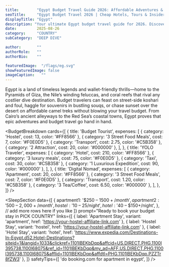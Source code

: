 ---
title:        "Egypt Budget Travel Guide 2026: Affordable Adventures & Hidden Gems"
seoTitle:     "Egypt Budget Travel 2026 | Cheap Hotels, Tours & Insider Tips"
displayTitle: "Egypt"
description: "Your ultimate Egypt budget travel guide for 2026. Discover cheap accommodations, wallet-friendly Nile tours, free attractions, and local tips to explore Cairo, Luxor, and the Red Sea without breaking the bank."
date:         2025-08-26
category:     "COUNTRY"
subCategory:  "DEEP DIVE"

author:       ""
authorRole:   ""
authorBio:    ""

featuredImage:  "/flags/eg.svg"
showFeaturedImage: false
imageCaption:   ""
---

<CountryPhoto
  src="/blogCountryImages/egypt/egypt-pyramids.jpg"
  alt="Shore of Alexandria Egypt"
  caption="Shore of Alexandria Egypt"
/>

Egypt is a land of timeless legends and wallet-friendly thrills—home to the Pyramids of Giza, the Nile’s winding feluccas, and coral reefs that rival any costlier dive destination. Budget travelers can feast on street-side koshari and foul, haggle for souvenirs in bustling souqs, or chase sunset over the desert on affordable camel treks without blowing your travel budget. From Cairo’s ancient alleyways to the Red Sea’s coastal towns, Egypt proves that epic adventures and budget travel go hand in hand.

<BudgetBreakdown
  cards={[
    {
      title: 'Budget Tourist',
      expenses: [
        { category: 'Hostel', cost: 13, color: '#FF8566' },
        { category: '3 Street Food Meals', cost: 7, color: '#F0E0D5' },
        { category: 'Transport', cost: 2.75, color: '#C5B358' },
        { category: '2 Attraction', cost: 20, color: '#000000' },
      ],
    },
    {
      title: 'YOLO Traveler',
      expenses: [
        { category: 'Hotel', cost: 210, color: '#FF8566' },
        { category: '3 luxury meals', cost: 75, color: '#F0E0D5' },
        { category: 'Taxi', cost: 30, color: '#C5B358' },
        { category: '1 Luxurious Expedition', cost: 90, color: '#000000' },
      ],
    },
    {
      title: 'Digital Nomad',
      expenses: [
        { category: 'Apartment', cost: 20, color: '#FF8566' },
        { category: '3 Street Food Meals', cost: 7, color: '#F0E0D5' },
        { category: 'Transport', cost: 1.20, color: '#C5B358' },
        { category: '3 Tea/Coffee', cost: 6.50, color: '#000000' },
      ],
    },
  ]}
/>

<FlightCTA
  title="Book Cheap Flights to Cairo, Egypt"
  subtitle="Your $35 a Day Adventure Awaits!"
  buttonText="Book Now"
  href="https://www.expedia.com/Destinations-In-Egypt.d52.Flight-Destinations?siteid=1&langid=1033&clickref=1110lo7eBDr&affcid=US.DIRECT.PHG.1100l395738.1100l68075&ref_id=1110lo7eBDr&my_ad=AFF.US.DIRECT.PHG.1100l395738.1100l68075&afflid=1110lo7eBDr&affdtl=PHG.1110lo7eBDr.PZZRkREFqa"
/>

<TourSectionStarter
  subHeader="Discover Egypt’s Legendary Sites on Budget-Friendly Day Trips"
  paragraph="Embark on a guided journey to the Pyramids of Giza and Sphinx where tour packages cost less than dinner in a fancy restaurant, sail at sunset on a Nile felucca for pocket change, or wander free-entry marvels like Salah el-Din Citadel and Khan el-Khalili bazaar. Whether you crave ancient history, vibrant markets, or off-the-beaten-path Sinai hikes, these tours unlock authentic Egyptian experiences without maxing out your wallet."
/>


<TourCTA
  partnerId="P00249582"
  widgetRef="W-f46edd86-a868-4d9a-8e9a-dc8397205852"
  toursLink="https://www.viator.com/en-CA/Egypt/d722?pid=P00249582&mcid=42383&medium=link"
  destination="Egypt"
/>

<SleepSectionStarter
  subHeader="From Cairo Hostels to Red Sea Beach Huts: Affordable Stays Across Egypt"
  paragraph="Travel between October and April for milder days and festive seasons like Sham el-Nessim. In Cairo, dorm beds often start under $10 per night, while boutique hotels and Airbnb apartments in Zamalek and Maadi offer comfort for under $50. Venture to Luxor’s homestays or the Sinai coast’s beachfront campgrounds, and you’ll find unforgettable sleeping options that cost less than a dinner out. Whether you’re a backpacker chasing Wi-Fi, a nomad seeking tranquility, or a budget-savvy splurger after a boutique steal, Egypt delivers the perfect night’s rest at an unbeatable price."
/>

<SleepSection
  data={[
    {
      apartment1: '$250 – $1500+/month',
      apartment2: '$500 – $2,000+/month',
      hostel:     '$10 – $25/night',
      hotel:      '$40 – $150+/night',
    },
    // add more rows here if you like
  ]}
  prompt="Ready to book your budget stay in PICK COUNTRY"
  links={[
    {
      label:   'Apartment Stay',
      variant: 'apartment',
      href:    'https://your-hostel-affiliate-link.com'
    },
    {
      label:   'Hostel Stay',
      variant: 'hostel',
      href:    'https://your-hostel-affiliate-link.com'
    },
    {
      label:   'Hotel Stay',
      variant: 'hotel',
      href:    'https://www.expedia.com/Destinations-In-Egypt.d52.Hotel-Destinations?siteid=1&langid=1033&clickref=1101lBEKbDqp&affcid=US.DIRECT.PHG.1100l395738.1100l68075&ref_id=1101lBEKbDqp&my_ad=AFF.US.DIRECT.PHG.1100l395738.1100l68075&afflid=1101lBEKbDqp&affdtl=PHG.1101lBEKbDqp.PZZTr8fZW3'
    },
  ]}
  safetyTips={[
    'do booking.com for apartment in egypt',
  ]}
/>


